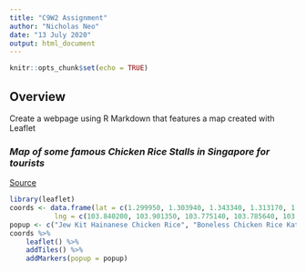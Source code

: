 ```yaml
---
title: "C9W2 Assignment"
author: "Nicholas Neo"
date: "13 July 2020"
output: html_document
---
```


```r
knitr::opts_chunk$set(echo = TRUE)
```

## Overview
Create a webpage using R Markdown that features a map created with Leaflet

### *Map of some famous Chicken Rice Stalls in Singapore for tourists*
[Source](https://www.womensweekly.com.sg/gallery/family/best-chicken-rice-stalls-we-love-in-singapore/)
```r
library(leaflet)
coords <- data.frame(lat = c(1.299950, 1.303940, 1.343340, 1.313170, 1.320520, 1.307180, 1.307200, 1.348290),
           lng = c(103.840200, 103.901350, 103.775140, 103.785640, 103.742630, 103.833810, 103.906420, 103.853170))
popup <- c("Jew Kit Hainanese Chicken Rice", "Boneless Chicken Rice Katong Shopping Centre", "Boon Tong Kee Chicken Rice", "Tong Fong Fatt Hainanese Boneless Chicken Rice", "Poh Poh Roasted Chicken Rice", "Hainanese Delicacy", "Five Star Hainanese Chicken Rice", "Ming Kee Chicken Rice")
coords %>% 
    leaflet() %>%
    addTiles() %>%
    addMarkers(popup = popup)
```

